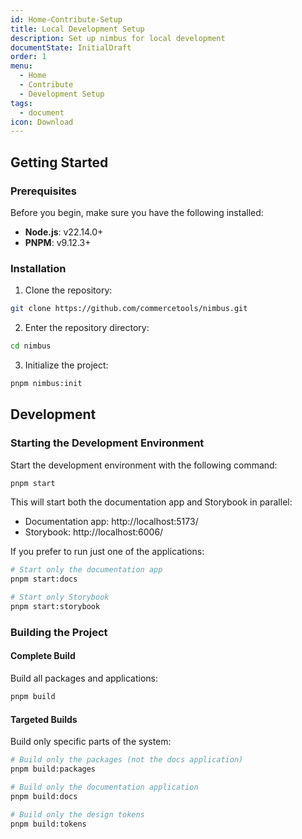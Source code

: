 ```yaml
---
id: Home-Contribute-Setup
title: Local Development Setup
description: Set up nimbus for local development
documentState: InitialDraft
order: 1
menu:
  - Home
  - Contribute
  - Development Setup
tags:
  - document
icon: Download
---
```


## Getting Started

### Prerequisites

Before you begin, make sure you have the following installed:

- **Node.js**: v22.14.0+
- **PNPM**: v9.12.3+

### Installation

1. Clone the repository:

```bash
git clone https://github.com/commercetools/nimbus.git
```

2. Enter the repository directory:

```bash
cd nimbus
```

3. Initialize the project:

```bash
pnpm nimbus:init
```

## Development

### Starting the Development Environment

Start the development environment with the following command:

```bash
pnpm start
```

This will start both the documentation app and Storybook in parallel:

- Documentation app: http://localhost:5173/
- Storybook: http://localhost:6006/

If you prefer to run just one of the applications:

```bash
# Start only the documentation app
pnpm start:docs

# Start only Storybook
pnpm start:storybook
```

### Building the Project

#### Complete Build

Build all packages and applications:

```bash
pnpm build
```

#### Targeted Builds

Build only specific parts of the system:

```bash
# Build only the packages (not the docs application)
pnpm build:packages

# Build only the documentation application
pnpm build:docs

# Build only the design tokens
pnpm build:tokens
```
